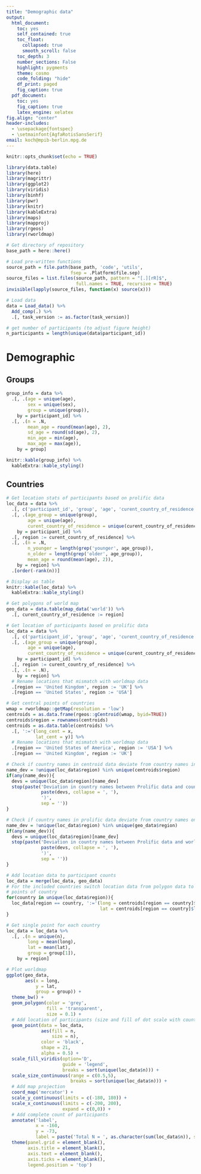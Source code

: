 ```yaml
---
title: "Demographic data"
output:
  html_document:
    toc: yes
    self_contained: true
    toc_float:
      collapsed: true
      smooth_scroll: false
    toc_depth: 3
    number_sections: False
    highlight: pygments
    theme: cosmo
    code_folding: "hide"
    df_print: paged
    fig_caption: true
  pdf_document:
    toc: yes
    fig_caption: true
    latex_engine: xelatex
fig.align: "center"
header-includes:
  - \usepackage{fontspec}
  - \setmainfont{AgfaRotisSansSerif}
email: koch@mpib-berlin.mpg.de
---
```


```r
knitr::opts_chunk$set(echo = TRUE)
```

```r
library(data.table)
library(here)
library(magrittr)
library(ggplot2)
library(viridis)
library(binhf)
library(pwr)
library(knitr)
library(kableExtra)
library(maps)
library(mapproj)
library(rgeos)
library(rworldmap)
```

```r
# Get directory of repository
base_path = here::here()

# Load pre-written functions
source_path = file.path(base_path, 'code', 'utils',
                        fsep = .Platform$file.sep)
source_files = list.files(source_path, pattern = "[.][rR]$",
                          full.names = TRUE, recursive = TRUE)
invisible(lapply(source_files, function(x) source(x)))
```

```r
# Load data
data = Load_data() %>%
  Add_comp(.) %>%
  .[, task_version := as.factor(task_version)]

# get number of participants (to adjust figure height)
n_participants = length(unique(data$participant_id))
```

# Demographic

## Groups

```r
group_info = data %>%
  .[, .(age = unique(age),
        sex = unique(sex),
        group = unique(group)),
    by = participant_id] %>%
  .[, .(n = .N,
        mean_age = round(mean(age), 2),
        sd_age = round(sd(age), 2),
        min_age = min(age),
        max_age = max(age)),
    by = group]

knitr::kable(group_info) %>%
  kableExtra::kable_styling()
```

## Countries

```r
# Get location stats of participants based on prolific data
loc_data = data %>%
  .[, c('participant_id', 'group', 'age', 'curent_country_of_residence')] %>%
  .[, .(age_group = unique(group),
        age = unique(age),
        curent_country_of_residence = unique(curent_country_of_residence)),
    by = participant_id] %>%
  .[, region := curent_country_of_residence] %>%
  .[, .(n = .N,
        n_younger = length(grep('younger', age_group)),
        n_older = length(grep('older', age_group)),
        mean_age = round(mean(age), 2)),
    by = region] %>%
  .[order(-rank(n))]

# Display as table
knitr::kable(loc_data) %>%
  kableExtra::kable_styling()
```


```r
# Get polygons of world map
geo_data = data.table(map_data('world')) %>%
  .[, curent_country_of_residence := region]

# Get location of participants based on prolific data
loc_data = data %>%
  .[, c('participant_id', 'group', 'age', 'curent_country_of_residence')] %>%
  .[, .(age_group = unique(group),
        age = unique(age),
        curent_country_of_residence = unique(curent_country_of_residence)),
    by = participant_id] %>%
  .[, region := curent_country_of_residence] %>%
  .[, .(n = .N),
    by = region] %>%
  # Rename locations that mismatch with worldmap data
  .[region == 'United Kingdom', region := 'UK'] %>%
  .[region == 'United States', region := 'USA']

# Get central points of countries
wmap = rworldmap::getMap(resolution = 'low')
centroids = as.data.frame(rgeos::gCentroid(wmap, byid=TRUE))
centroids$region = rownames(centroids)
centroids = as.data.table(centroids) %>%
  .[, ':='(long_cent = x,
           lat_cent = y)] %>%
  # Rename locations that mismatch with worldmap data
  .[region == 'United States of America', region := 'USA'] %>%
  .[region == 'United Kingdom', region := 'UK']

# Check if country names in centroid data deviate from country names in prolific data
name_dev = !unique(loc_data$region) %in% unique(centroids$region)
if(any(name_dev)){
  devs = unique(loc_data$region)[name_dev]
  stop(paste('Deviation in country names between Prolific data and country centers: c(',
             paste(devs, collapse = ', '),
             ')',
             sep = ''))
}

# Check if country names in prolific data deviate from country names on world map
name_dev = !unique(loc_data$region) %in% unique(geo_data$region)
if(any(name_dev)){
  devs = unique(loc_data$region)[name_dev]
  stop(paste('Deviation in country names between Prolific data and world map: c(',
             paste(devs, collapse = ', '),
             ')',
             sep = ''))
}

# Add location data to participant counts
loc_data = merge(loc_data, geo_data)
# For the included countries switch location data from polygon data to central 
# points of country
for(country in unique(loc_data$region)){
  loc_data[region == country, ':='(long = centroids[region == country]$long_cent,
                                   lat = centroids[region == country]$lat_cent)]
}

# Get single point for each country
loc_data = loc_data %>%
  .[, .(n = unique(n),
        long = mean(long),
        lat = mean(lat),
        group = group[1]),
    by = region]

# Plot worldmap
ggplot(geo_data,
       aes(x = long,
           y = lat,
           group = group)) +
  theme_bw() +
  geom_polygon(color = 'grey',
               fill = 'transparent',
               size = 0.1) +
  # Add location of participants (size and fill of dot scale with count)
  geom_point(data = loc_data,
             aes(fill = n,
                 size = n),
             color = 'black',
             shape = 21,
             alpha = 0.5) +
  scale_fill_viridis(option='D',
                     guide = 'legend',
                     breaks = sort(unique(loc_data$n))) +
  scale_size_continuous(range = c(0.5,5),
                        breaks = sort(unique(loc_data$n))) +
  # Add map projection
  coord_map('mercator') +
  scale_y_continuous(limits = c(-180, 180)) +
  scale_x_continuous(limits = c(-200, 200),
                     expand = c(0,0)) +
  # Add complete count of participants
  annotate('label',
           x = -160,
           y = -73,
           label = paste('Total N = ', as.character(sum(loc_data$n)), sep = '')) +
  theme(panel.grid = element_blank(),
        axis.title = element_blank(),
        axis.text = element_blank(),
        axis.ticks = element_blank(),
        legend.position = 'top')


```

